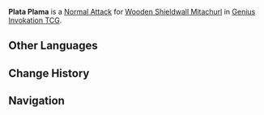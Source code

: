 {{Genius Invokation TCG Skill Infobox
|title      = Plata Plama
|image      = Plata Plama (Wooden Shieldwall Mitachurl) Character Card Skill.png
|type       = Normal Attack
|character  = Wooden Shieldwall Mitachurl
|element    = Dendro
|matching   = 1
|unaligned  = 2
|effect     = Deals 2 {{Color|Physical DMG}}.
|order      = 1
}}
'''Plata Plama''' is a [[Character Card Normal Attack|Normal Attack]] for [[Wooden Shieldwall Mitachurl (Character Card)|Wooden Shieldwall Mitachurl]] in [[Genius Invokation TCG]].

==Other Languages==
{{Other Languages|Plata Plama (Ice Shieldwall Mitachurl)}}

==Change History==
{{Change History|3.7}}

==Navigation==
{{Genius Invokation TCG Skill Navbox|Wooden Shieldwall Mitachurl}}
